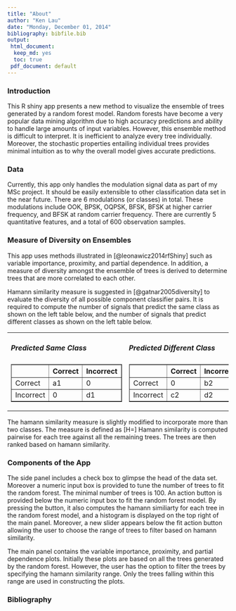 ```yaml
---
title: "About"
author: "Ken Lau"
date: "Monday, December 01, 2014"
bibliography: bibfile.bib
output: 
 html_document:
  keep_md: yes
  toc: true
 pdf_document: default
---
```


### Introduction
This R shiny app presents a new method to visualize the ensemble of trees generated by a random forest model. Random forests have become a very popular data mining algorithm due to high accuracy predictions and ability to handle large amounts of input variables. However, this ensemble method is difficult to interpret. It is inefficient to analyze every tree individually. Moreover, the stochastic properties entailing individual trees provides minimal intuition as to why the overall model gives accurate predictions. 

### Data
Currently, this app only handles the modulation signal data as part of my MSc project. It should be easily extensible to other classification data set in the near future. There are 6 modulations (or classes) in total. These modulations include OOK, BPSK, OQPSK, BFSK, BFSK at higher carrier frequency, and BFSK at random carrier frequency. There are currently 5 quantitative features, and a total of 600 observation samples.

### Measure of Diversity on Ensembles
This app uses methods illustrated in [@leonawicz2014rfShiny] such as variable importance, proximity, and partial dependence. In addition, a measure of diversity amongst the ensemble of trees is derived to determine trees that are more correlated to each other.

Hamann similarity measure is suggested in [@gatnar2005diversity] to evaluate the diversity of all possible component classifier pairs. It is required to compute the number of signals that predict the same class as shown on the left table below, and the number of signals that predict different classes as shown on the left table below. 

<table class='container'><tr>
<td>
<h5>Predicted Same Class</h5>
<table border="1">
<tr>
<th></th>
<th> Correct </th>
<th> Incorrect </th>
</tr>
<tr>
<td>Correct</td>
<td> a1 </td>
<td> 0 </td>
</tr>
<td>Incorrect</td>
<td> 0 </td>
<td> d1 </td>
</tr>
</table>
</td>
<td>
<h5>Predicted Different Class</h5>
<table border="1">
<tr>
<th></th>
<th> Correct </th>
<th> Incorrect </th>
</tr>
<tr>
<td>Correct</td>
<td> 0 </td>
<td> b2 </td>
</tr>
<td>Incorrect</td>
<td> c2 </td>
<td> d2 </td>
</tr>
</table>
</td>
</tr></table>

The hamann similarity measure is slightly modified to incorporate more than two classes. The measure is defined as
\[H=\frac{(a_{1}+d_{1})-(b_{2}+c_{2}+d_{3})}{a_{1}+d_{1}+b_{2}+c_{2}+d_{2}}\]
Hamann similarity is computed pairwise for each tree against all the remaining trees. The trees are then ranked based on hamann similarity. 

### Components of the App
The side panel includes a check box to glimpse the head of the data set. Moreover a numeric input box is provided to tune the number of trees to fit the random forest. The minimal number of trees is 100. An action button is provided below the numeric input box to fit the random forest model. By pressing the button, it also computes the hamann similiarty for each tree in the random forest model, and a histogram is displayed on the top right of the main panel. Moreover, a new slider appears below the fit action button allowing the user to choose the range of trees to filter based on hamann similarity.

The main panel contains the variable importance, proximity, and partial dependence plots. Initially these plots are based on all the trees generated by the random forest. However, the user has the option to filter the trees by  specifying the hamann similarity range. Only the trees falling within this range are used in constructing the plots. 







### Bibliography
